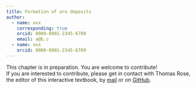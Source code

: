 ```yaml
---
title: Formation of ore deposits
author: 
  - name: xxx
    corresponding: true
    orcid: 0000-0001-2345-6789
    email: a@b.c
  - name: xxx
    orcid: 0000-0001-2345-6789
---
```


::: {.callout-caution title="In preparation"}
This chapter is in preparation. You are welcome to contribute!  
If you are interested to contribute, please get in contact with Thomas Rose, the editor of this interactive textbook, by [mail](mailto:thomas.rose@bergbaumuseum.de?subject=LIA%20textbook) or on [GitHub](https://github.com/archmetalDBM/GlobaLID-Edu). 
:::

<!--
## Learning objective
In this unit you will learn about the general understanding of important ore formation processes.

## Prior knowledge
... building upon what you already know ... 

* plate tectonics
* general geology

## Material
This unit combines text with interactive figures and an animation. 

## Learning content

<iframe src="/H5P/Tectonic_Settings.html" width="100%" height="380px" ></iframe>

* Interactive graphic: (tectonic) settings of ore deposits
* animation: formation of hydrothermal deposits
* animation of VHMS deposit formation



## Self check
Now you can provide answers to the following questions: 

* ... 

## Further reading
To delve deeper into this topic, we recommend the following resources... 

* Robb, L., 2020, Introduction to ore-forming processes, John Wiley & Sons.
* Fontboté, L., Kouzmanov, K., Chiaradia, M., and Pokrovski, G. S., 2017, Sulfide Minerals in Hydrothermal Deposits, Elements, 13(2), 97–103.
* Hannington, M. D., 2014, 13.18 - Volcanogenic Massive Sulfide Deposits, In Treatise on Geochemistry (Second Edition) (eds. H. D. Holland, and K. K. Turekian), 463–88, Elsevier, Oxford.
* Kissin, S. A., and Mango, H., 2014, 13.16 - Silver Vein Deposits, In Treatise on Geochemistry (Second Edition) (eds. H. D. Holland, and K. K. Turekian), 425–32, Elsevier, Oxford.
* Leach, D. L., Bradley, D. C., Huston, D., Pisarevsky, S. A., Taylor, R. D., and Gardoll, S. J., 2010, Sediment-Hosted Lead-Zinc Deposits in Earth History, Economic Geology, 105(3), 593–625.

-->